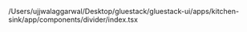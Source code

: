 /Users/ujjwalaggarwal/Desktop/gluestack/gluestack-ui/apps/kitchen-sink/app/components/divider/index.tsx